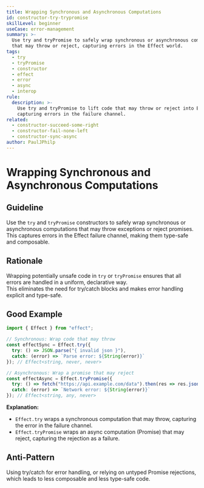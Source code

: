 ```yaml
---
title: Wrapping Synchronous and Asynchronous Computations
id: constructor-try-trypromise
skillLevel: beginner
useCase: error-management
summary: >-
  Use try and tryPromise to safely wrap synchronous or asynchronous computations
  that may throw or reject, capturing errors in the Effect world.
tags:
  - try
  - tryPromise
  - constructor
  - effect
  - error
  - async
  - interop
rule:
  description: >-
    Use try and tryPromise to lift code that may throw or reject into Effect,
    capturing errors in the failure channel.
related:
  - constructor-succeed-some-right
  - constructor-fail-none-left
  - constructor-sync-async
author: PaulJPhilp
---
```


# Wrapping Synchronous and Asynchronous Computations

## Guideline

Use the `try` and `tryPromise` constructors to safely wrap synchronous or asynchronous computations that may throw exceptions or reject promises.  
This captures errors in the Effect failure channel, making them type-safe and composable.

## Rationale

Wrapping potentially unsafe code in `try` or `tryPromise` ensures that all errors are handled in a uniform, declarative way.  
This eliminates the need for try/catch blocks and makes error handling explicit and type-safe.

## Good Example

```typescript
import { Effect } from "effect";

// Synchronous: Wrap code that may throw
const effectSync = Effect.try({
  try: () => JSON.parse("{ invalid json }"),
  catch: (error) => `Parse error: ${String(error)}`
}); // Effect<string, never, never>

// Asynchronous: Wrap a promise that may reject
const effectAsync = Effect.tryPromise({
  try: () => fetch("https://api.example.com/data").then(res => res.json()),
  catch: (error) => `Network error: ${String(error)}`
}); // Effect<string, any, never>
```

**Explanation:**  
- `Effect.try` wraps a synchronous computation that may throw, capturing the error in the failure channel.
- `Effect.tryPromise` wraps an async computation (Promise) that may reject, capturing the rejection as a failure.

## Anti-Pattern

Using try/catch for error handling, or relying on untyped Promise rejections, which leads to less composable and less type-safe code.
